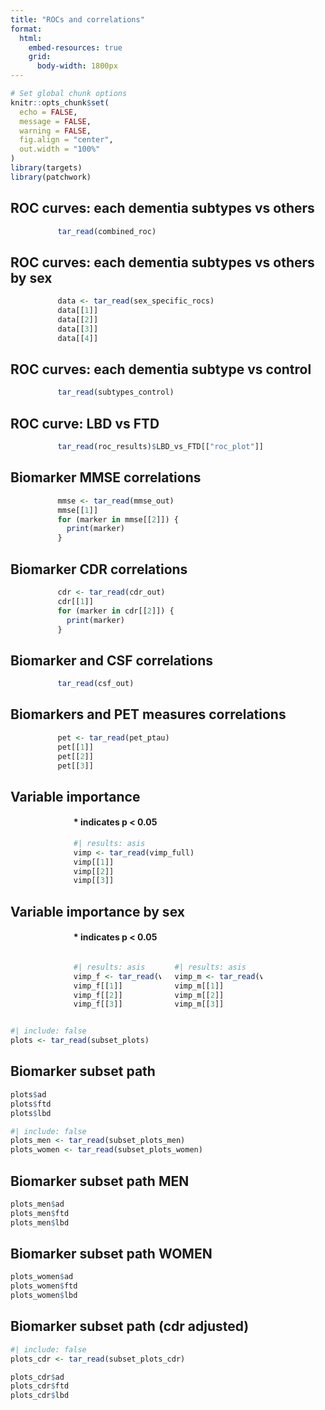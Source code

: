 ```yaml
---
title: "ROCs and correlations"
format:
  html:
    embed-resources: true
    grid:
      body-width: 1800px
---
```


```r
# Set global chunk options
knitr::opts_chunk$set(
  echo = FALSE,
  message = FALSE,
  warning = FALSE,
  fig.align = "center",
  out.width = "100%"
)
library(targets)
library(patchwork)
```

::: {.panel-tabset}
## ROC curves: each dementia subtypes vs others
::: {.my-table-wrapper style="width:70%; margin:auto;"}
```r
tar_read(combined_roc)
```
:::

## ROC curves: each dementia subtypes vs others by sex
::: {.my-table-wrapper style="width:70%; margin:auto;"}
```r
data <- tar_read(sex_specific_rocs)
data[[1]]
data[[2]]
data[[3]]
data[[4]]
```
:::

## ROC curves: each dementia subtype vs control
::: {.my-table-wrapper style="width:70%; margin:auto;"}
```r
tar_read(subtypes_control)
```
:::

## ROC curve: LBD vs FTD
::: {.my-table-wrapper style="width:70%; margin:auto;"}
```r
tar_read(roc_results)$LBD_vs_FTD[["roc_plot"]]
```
:::


## Biomarker MMSE correlations
::: {.my-table-wrapper style="width:70%; margin:auto;"}
```r
mmse <- tar_read(mmse_out)
mmse[[1]]
for (marker in mmse[[2]]) {
  print(marker)
}

```
:::

## Biomarker CDR correlations
::: {.my-table-wrapper style="width:70%; margin:auto;"}
```r
cdr <- tar_read(cdr_out)
cdr[[1]]
for (marker in cdr[[2]]) {
  print(marker)
}
```
:::

## Biomarker and CSF correlations
::: {.my-table-wrapper style="width:70%; margin:auto;"}
```r
tar_read(csf_out)
```
:::

## Biomarkers and PET measures correlations
::: {.my-table-wrapper style="width:70%; margin:auto;"}
```r
pet <- tar_read(pet_ptau)
pet[[1]]
pet[[2]]
pet[[3]]
```
:::

## Variable importance
::: {.my-table-wrapper style="width:60%; margin:auto;"}
#### * indicates p < 0.05
```r
#| results: asis
vimp <- tar_read(vimp_full)
vimp[[1]]
vimp[[2]]
vimp[[3]]
```
:::

## Variable importance by sex
::: {.my-table-wrapper style="width:60%; margin:auto;"}
#### * indicates p < 0.05
:::: {.columns}
::: {.column width="50%" padding="10%"}
```r
#| results: asis
vimp_f <- tar_read(vimp_females)
vimp_f[[1]]
vimp_f[[2]]
vimp_f[[3]]
```
:::

::: {.column width="50%"}
```r
#| results: asis
vimp_m <- tar_read(vimp_males)
vimp_m[[1]]
vimp_m[[2]]
vimp_m[[3]]
```
:::
::::
:::

```r
#| include: false
plots <- tar_read(subset_plots)
```

## Biomarker subset path
```r
plots$ad
plots$ftd
plots$lbd
```

```r
#| include: false
plots_men <- tar_read(subset_plots_men)
plots_women <- tar_read(subset_plots_women)
```

## Biomarker subset path MEN
```r
plots_men$ad
plots_men$ftd
plots_men$lbd
```

## Biomarker subset path WOMEN
```r
plots_women$ad
plots_women$ftd
plots_women$lbd
```

## Biomarker subset path (cdr adjusted)
```r
#| include: false
plots_cdr <- tar_read(subset_plots_cdr)
```

```r
plots_cdr$ad
plots_cdr$ftd
plots_cdr$lbd
```
:::
